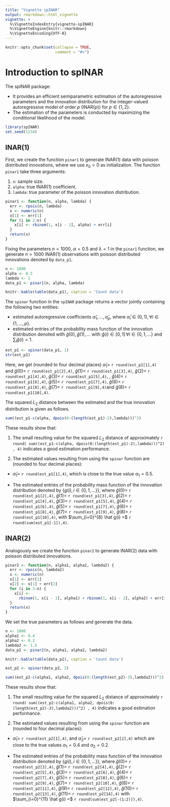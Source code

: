 ```yaml
---
title: "Vignette spINAR"
output: rmarkdown::html_vignette
vignette: >
  %\VignetteIndexEntry{vignette-spINAR}
  %\VignetteEngine{knitr::rmarkdown}
  %\VignetteEncoding{UTF-8}
---
```


```r
knitr::opts_chunk$set(collapse = TRUE,
                      comment = "#>")
```

# Introduction to spINAR

The spINAR package:

  + It provides an efficient semiparametric estimation of the autoregressive parameters and the innovation distribution for the integer-valued autoregressive model of order $p$ (INAR($p$)) for $p \in \{1,2\}$.
  + The estimation of the parameters is conducted by maximizing the conditional likelihood of the model.
  
```r
library(spINAR)
set.seed(1234)
```

## INAR(1)

First, we create the function `pinar1` to generate INAR(1) data with poisson distributed innovations, where we use $x_0 = 0$ as initialization. The function `pinar1` take three arguments:

1. `n`: sample size.
2. `alpha`: true INAR(1) coefficient.
3. `lambda`: true parameter of the poisson innovation distribution.

```r
pinar1 <- function(n, alpha, lambda) {
  err <- rpois(n, lambda)
  x <- numeric(n)
  x[1] <- err[1]
  for (i in 2:n) {
    x[i] <- rbinom(1, x[i - 1], alpha) + err[i]
  }
  return(x)
}
```

Fixing the parameters $n=1000$, $\alpha=0.5$ and $\lambda=1$ in the `pinar1` function, we generate $n=1000$ INAR(1) observations with poisson distributed innovations denoted by `data_p1`.

```r
n <- 1000
alpha <- 0.5
lambda <- 1
data_p1 <- pinar1(n, alpha, lambda)
```

```r
knitr::kable(table(data_p1), caption = 'Count data')
```

The `spinar` function in the `spINAR` package returns a vector jointly containing the following two entities:

  + estimated autoregressive coefficients $\hat\alpha_1,\ldots, \hat\alpha_p$, where $\hat\alpha_i \in (0,1), \, \forall i \in \{1, \ldots, p\}$.
  + estimated entries of the probability mass function of the innovation distribution denoted with $\hat g(0), \hat g(1), \ldots$ with $\hat g(i) \in [0,1] \, \forall i \in \{0,1, \ldots\}$ and $\sum_i \hat g(i) =1$.
  
```r
est_p1 <- spinar(data_p1, 1)
str(est_p1)
```

Here, we get (rounded to four decimal places) $\hat \alpha_1 =$ `r round(est_p1[1],4)` and $\hat g(0) =$ `r round(est_p1[2],4)`, $\hat g(1) =$ `r round(est_p1[3],4)`, $\hat g(2) =$ `r round(est_p1[4],4)`, $\hat g(3) =$ `r round(est_p1[5],4)`, , $\hat g(4) =$ `r round(est_p1[6],4)`, $\hat g(5) =$ `r round(est_p1[7],4)`, $\hat g(6) =$ `r round(est_p1[8],4)`, $\hat g(7) =$ `r round(est_p1[9],4)`and $\hat g(8) =$ `r round(est_p1[10],4)`.

The squared $L_2$ distance between the estimated and the true innovation distribution is given as follows. 
```r
sum((est_p1-c(alpha, dpois(0:(length(est_p1)-2),lambda)))^2)
```


These results show that:

1. The small resulting value for the squared $L_2$ distance of approximately `r round( sum((est_p1-c(alpha, dpois(0:(length(est_p1)-2),lambda)))^2) , 4)` indicates a good estimation performance.

2. The estimated values resulting from using the `spinar` function are (rounded to four decimal places):

  * $\hat\alpha_1 =$ `r round(est_p1[1],4)`, which is close to the true value  $\alpha_1 = 0.5$.
  
  * The estimated entries of the probability mass function of the innovation distribution denoted by $\{g(i), i \in \{0,1, \ldots\}\}$, where $\hat g(0) =$ `r round(est_p1[2],4)`, $\hat g(1) =$ `r round(est_p1[3],4)`, 
$\hat g(2) =$ `r round(est_p1[4],4)`, 
$\hat g(3) =$ `r round(est_p1[5],4)`,
$\hat g(4) =$ `r round(est_p1[6],4)`, 
$\hat g(5) =$ `r round(est_p1[7],4)`,
$\hat g(6) =$ `r round(est_p1[8],4)`, 
$\hat g(7) =$ `r round(est_p1[9],4)`,
$\hat g(8) =$ `r round(est_p1[10],4)`, with $\sum_{i=0}^{8} \hat g(i) =$ `r round(sum(est_p1[-1]),4)`.

## INAR(2)

Analogously we create the function `pinar2` to generate INAR(2) data with poisson distributed innovations.

```r
pinar2 <- function(n, alpha1, alpha2, lambda2) {
  err <- rpois(n, lambda2)
  x <- numeric(n)
  x[1] <- err[1]
  x[2] <- x[1] + err[2]
  for (i in 3:n) {
    x[i] <-
      rbinom(1, x[i - 1], alpha1) + rbinom(1, x[i - 2], alpha2) + err[i]
  }
  return(x)
}
```

We set the true parameters as follows and generate the data.
```r
n <- 1000
alpha1 <- 0.4
alpha2 <- 0.2
lambda2 <- 1.5
data_p2 <- pinar2(n, alpha1, alpha2, lambda2)
```

```r
knitr::kable(table(data_p2), caption = 'Count data')
```

```r
est_p2 <- spinar(data_p2, 2)
```

```r
sum((est_p2-c(alpha1, alpha2, dpois(0:(length(est_p2)-3),lambda2)))^2)
```

These results show that:

1. The small resulting value for the squared $L_2$ distance of approximately `r round( sum((est_p2-c(alpha1, alpha2, dpois(0:(length(est_p2)-3),lambda2)))^2) , 4)` indicates a good estimation performance.

2. The estimated values resulting from using the `spinar` function are (rounded to four decimal places):

  * $\hat \alpha_1 =$ `r round(est_p2[1],4)`, and $\hat \alpha_2 =$ `r round(est_p2[2],4)` which are close to the true values  $\alpha_1 = 0.4$ and $\alpha_2 = 0.2$.
  
  * The estimated entries of the probability mass function of the innovation distribution denoted by $\{g(i), i \in \{0,1, \ldots\}\}$, where
$\hat g(0) =$ `r round(est_p2[3],4)`,
$\hat g(1) =$ `r round(est_p2[4],4)`,
$\hat g(2) =$ `r round(est_p2[5],4)`,
$\hat g(3) =$ `r round(est_p2[6],4)`,
$\hat g(4) =$ `r round(est_p2[7],4)`,
$\hat g(5) =$ `r round(est_p2[8],4)`,
$\hat g(6) =$ `r round(est_p2[9],4)`, 
$\hat g(7) =$ `r round(est_p2[10],4)`,
$\hat g(8) =$ `r round(est_p2[11],4)`,
$\hat g(9) =$ `r round(est_p2[12],4)`,
$\hat g(10) =$ `r round(est_p2[13],4)`,
$\hat g(11) =$ `r round(est_p2[14],4)` with $\sum_{i=0}^{11} \hat g(i) =$ `r round(sum(est_p2[-(1:2)]),4)`.






